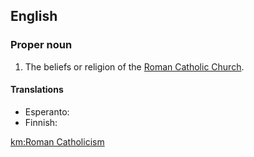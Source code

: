 ==English==

===Proper noun===
{{en-proper noun}}
{{wikipedia}}

# The beliefs or religion of the [[Roman Catholic Church]].

====Translations====
{{trans-top|set of beliefs}}
* Esperanto: {{t|eo|romkatolikismo}}
* Finnish: {{t+|fi|roomalaiskatolisuus}}
{{trans-mid}}
{{trans-bottom}}

[[km:Roman Catholicism]]